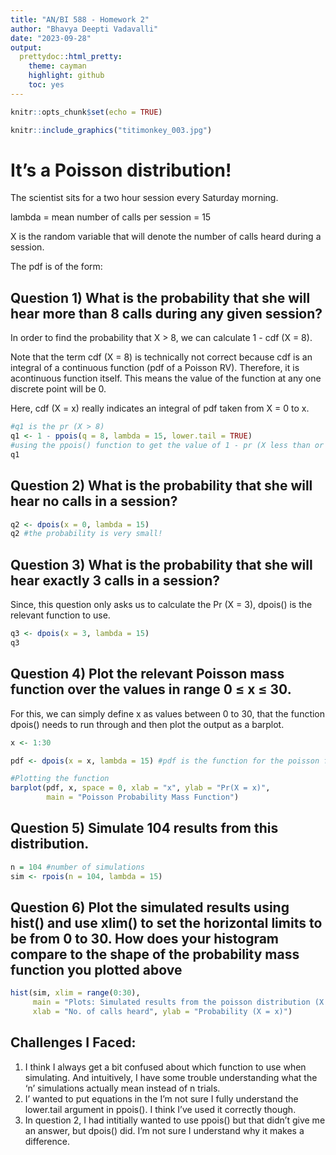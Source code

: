 ```yaml
---
title: "AN/BI 588 - Homework 2"
author: "Bhavya Deepti Vadavalli"
date: "2023-09-28"
output: 
  prettydoc::html_pretty:
    theme: cayman
    highlight: github
    toc: yes
---
```


```r
knitr::opts_chunk$set(echo = TRUE)
```
```r
knitr::include_graphics("titimonkey_003.jpg")
```

# It's a Poisson distribution!
The scientist sits for a two hour session every Saturday morning. 

lambda = mean number of calls per session = 15

X is the random variable that will denote the number of calls heard during a session. 

The pdf is of the form:

## Question 1) What is the probability that she will hear more than 8 calls during any given session?

In order to find the probability that X > 8, we can calculate 1 - cdf (X = 8). 

Note that the term cdf (X = 8) is technically not correct because cdf is an integral of a continuous function (pdf of a Poisson RV). Therefore, it is acontinuous function itself. This means the value of the function at any one discrete point will be 0. 

Here, cdf (X = x) really indicates an integral of pdf taken from X = 0 to x. 

``` r
#q1 is the pr (X > 8)
q1 <- 1 - ppois(q = 8, lambda = 15, lower.tail = TRUE) 
#using the ppois() function to get the value of 1 - pr (X less than or equal to 8)
q1
```

## Question 2) What is the probability that she will hear no calls in a session?

``` r
q2 <- dpois(x = 0, lambda = 15)
q2 #the probability is very small!
```

## Question 3) What is the probability that she will hear exactly 3 calls in a session?

Since, this question only asks us to calculate the Pr (X = 3), dpois() is the relevant function to use. 
``` r
q3 <- dpois(x = 3, lambda = 15)
q3 
```
## Question 4) Plot the relevant Poisson mass function over the values in range 0 ≤ x ≤ 30.

For this, we can simply define x as values between 0 to 30, that the function dpois() needs to run through and then plot the output as a barplot. 

```r
x <- 1:30 

pdf <- dpois(x = x, lambda = 15) #pdf is the function for the poisson function between X = 0 and 30.

#Plotting the function
barplot(pdf, x, space = 0, xlab = "x", ylab = "Pr(X = x)", 
        main = "Poisson Probability Mass Function")
```

## Question 5) Simulate 104 results from this distribution. 
```r
n = 104 #number of simulations
sim <- rpois(n = 104, lambda = 15)
```

## Question 6) Plot the simulated results using hist() and use xlim() to set the horizontal limits to be from 0 to 30. How does your histogram compare to the shape of the probability mass function you plotted above

```r
hist(sim, xlim = range(0:30), 
     main = "Plots: Simulated results from the poisson distribution (X = 0 to 30)", 
     xlab = "No. of calls heard", ylab = "Probability (X = x)")
```

## Challenges I Faced: 
1. I think I always get a bit confused about which function to use when simulating. And intuitively, I have some trouble understanding what the 'n' simulations actually mean instead of n trials. 
2. I' wanted to put equations in the I'm not sure I fully understand the lower.tail argument in ppois(). I think I've used it correctly though. 
3. In question 2, I had intitially wanted to use ppois() but that didn't give me an answer, but dpois() did. I'm not sure I understand why it makes a difference. 
